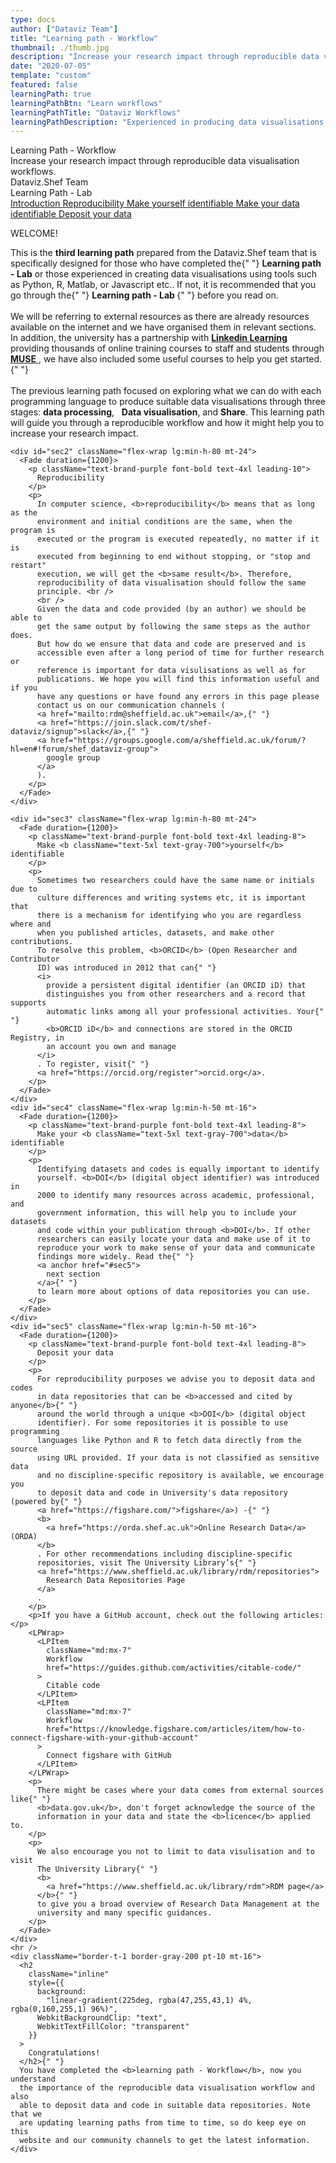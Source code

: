 ```yaml
---
type: docs
author: ["Dataviz Team"]
title: "Learning path - Workflow"
thumbnail: ./thumb.jpg
description: "Increase your research impact through reproducible data visualisation workflows."
date: "2020-07-05"
template: "custom"
featured: false
learningPath: true
learningPathBtn: "Learn workflows"
learningPathTitle: "Dataviz Workflows"
learningPathDescription: "Experienced in producing data visualisations."
---
```



<div
  className="shadow-xl flex justify-center items-center text-center w-full min-h-100"
  style={{ backgroundColor: "#0066b3" }}
>
  <div>
    <div className="text-5xl text-white font-bold">
      Learning Path - Workflow
    </div>
    <div className="text-gray-400 text-base">
      Increase your research impact through reproducible data visualisation
      workflows.
    </div>
    <div className="text-lg text-gray-100 mt-10">Dataviz.Shef Team</div>
    <div className="flex flex-wrap justify-center mt-20">
      <Link className="" to="/docs/04/07/2020/LearningPath-Lab">
        <div
          className="text-gray-800 py-2 px-3 text-sm font-semibold"
          style={{
            background:
              "linear-gradient(225deg, rgba(237,255,0,1) 2%, rgba(0,160,255,1) 96%)"
          }}
        >
          <TiChevronLeft className="inline-block ml-1" /> Learning Path - Lab
        </div>
      </Link>
    </div>
  </div>
</div>
<div className="flex flex-wrap justify-between px-3 md:px-24 lg:px-40 2xl:px-70 text-black bg-white text-sm sticky top-0 left-0 relative z-10 shadow-md">
  <a
    href="#sec1"
    anchor
    className="hover:text-brand-blue cursor-pointer py-2 mx-3"
    style={{ background: "none" }}
  >
    Introduction
  </a>
  <a
    href="#sec2"
    anchor
    className="hover:text-brand-blue cursor-pointer py-2 mx-3"
    style={{ background: "none" }}
  >
    Reproducibility
  </a>
  <a
    href="#sec3"
    anchor
    className="hover:text-brand-blue cursor-pointer py-2 mx-3"
    style={{ background: "none" }}
  >
    Make yourself identifiable
  </a>
  <a
    href="#sec4"
    anchor
    className="hover:text-brand-blue cursor-pointer py-2 mx-3"
    style={{ background: "none" }}
  >
    Make your data identifiable
  </a>
  <a
    href="#sec5"
    anchor
    className="hover:text-brand-blue cursor-pointer py-2 mx-3"
    style={{ background: "none" }}
  >
    Deposit your data
  </a>
</div>

<div className="py-10">
  <div
    className="flex flex-wrap text-black mx-auto px-3 lg:px-16 2xl:px-16 py-8 lg:max-w-70 2xl:max-w-50 rounded-3xl"
    style={{ backgroundColor: "rgba(255, 255, 255, .97)" }}
  >
    <Fade duration={2000} fraction={0.5}>
      <div id="sec1" className="lg:min-h-80">
        <p className="text-brand-purple font-bold text-4xl leading-8">
          WELCOME!
        </p>
        <p>
          This is the <b>third learning path</b> prepared from the Dataviz.Shef
          team that is specifically designed for those who have completed the{" "}
          <b>Learning path - Lab</b> or those experienced in creating data
          visualisations using tools such as Python, R, Matlab, or Javascript
          etc.. If not, it is recommended that you go through the{" "}
          <b>
            <Link to="/blog/2020/07/04/LearningPath-Lab">
              Learning path - Lab
            </Link>
          </b>{" "}
          before you read on. <br /> <br />
          We will be referring to external resources as there are already resources
          available on the internet and we have organised them in relevant sections.
          In addition, the university has a partnership with <a href="https://www.sheffield.ac.uk/nap/service/redirect/lilearning">
            <b>Linkedin Learning</b>
          </a> providing thousands of online training courses to staff and students
          through <a href="https://www.sheffield.ac.uk/muse">
            <b>MUSE</b>
          </a>, we have also included some useful courses to help you get started.{" "}
          <br />
          <br />
          The previous learning path focused on exploring what we can do with each
          programming language to produce suitable data visualisations through three
          stages: <b>data processing</b>, &nbsp;
          <b>Data visualisation</b>, and <b>Share</b>. This learning path will
          guide you through a reproducible workflow and how it might help you to
          increase your research impact.
        </p>
      </div>
    </Fade>

    <div id="sec2" className="flex-wrap lg:min-h-80 mt-24">
      <Fade duration={1200}>
        <p className="text-brand-purple font-bold text-4xl leading-10">
          Reproducibility
        </p>
        <p>
          In computer science, <b>reproducibility</b> means that as long as the
          environment and initial conditions are the same, when the program is
          executed or the program is executed repeatedly, no matter if it is
          executed from beginning to end without stopping, or "stop and restart"
          execution, we will get the <b>same result</b>. Therefore,
          reproducibility of data visualisation should follow the same
          principle. <br />
          <br />
          Given the data and code provided (by an author) we should be able to
          get the same output by following the same steps as the author does.
          But how do we ensure that data and code are preserved and is
          accessible even after a long period of time for further research or
          reference is important for data visulisations as well as for
          publications. We hope you will find this information useful and if you
          have any questions or have found any errors in this page please
          contact us on our communication channels (
          <a href="mailto:rdm@sheffield.ac.uk">email</a>,{" "}
          <a href="https://join.slack.com/t/shef-dataviz/signup">slack</a>,{" "}
          <a href="https://groups.google.com/a/sheffield.ac.uk/forum/?hl=en#!forum/shef_dataviz-group">
            google group
          </a>
          ).
        </p>
      </Fade>
    </div>

    <div id="sec3" className="flex-wrap lg:min-h-80 mt-24">
      <Fade duration={1200}>
        <p className="text-brand-purple font-bold text-4xl leading-8">
          Make <b className="text-5xl text-gray-700">yourself</b> identifiable
        </p>
        <p>
          Sometimes two researchers could have the same name or initials due to
          culture differences and writing systems etc, it is important that
          there is a mechanism for identifying who you are regardless where and
          when you published articles, datasets, and make other contributions.
          To resolve this problem, <b>ORCID</b> (Open Researcher and Contributor
          ID) was introduced in 2012 that can{" "}
          <i>
            provide a persistent digital identifier (an ORCID iD) that
            distinguishes you from other researchers and a record that supports
            automatic links among all your professional activities. Your{" "}
            <b>ORCID iD</b> and connections are stored in the ORCID Registry, in
            an account you own and manage
          </i>
          . To register, visit{" "}
          <a href="https://orcid.org/register">orcid.org</a>.
        </p>
      </Fade>
    </div>
    <div id="sec4" className="flex-wrap lg:min-h-50 mt-16">
      <Fade duration={1200}>
        <p className="text-brand-purple font-bold text-4xl leading-8">
          Make your <b className="text-5xl text-gray-700">data</b> identifiable
        </p>
        <p>
          Identifying datasets and codes is equally important to identify
          yourself. <b>DOI</b> (digital object identifier) was introduced in
          2000 to identify many resources across academic, professional, and
          government information, this will help you to include your datasets
          and code within your publication through <b>DOI</b>. If other
          researchers can easily locate your data and make use of it to
          reproduce your work to make sense of your data and communicate
          findings more widely. Read the{" "}
          <a anchor href="#sec5">
            next section
          </a>{" "}
          to learn more about options of data repositories you can use.
        </p>
      </Fade>
    </div>
    <div id="sec5" className="flex-wrap lg:min-h-50 mt-16">
      <Fade duration={1200}>
        <p className="text-brand-purple font-bold text-4xl leading-8">
          Deposit your data
        </p>
        <p>
          For reproducibility purposes we advise you to deposit data and codes
          in data repositories that can be <b>accessed and cited by anyone</b>{" "}
          around the world through a unique <b>DOI</b> (digital object
          identifier). For some repositories it is possible to use programming
          languages like Python and R to fetch data directly from the source
          using URL provided. If your data is not classified as sensitive data
          and no discipline-specific repository is available, we encourage you
          to deposit data and code in University's data repository (powered by{" "}
          <a href="https://figshare.com/">figshare</a>) -{" "}
          <b>
            <a href="https://orda.shef.ac.uk">Online Research Data</a> (ORDA)
          </b>
          . For other recommendations including discipline-specific
          repositories, visit The University Library’s{" "}
          <a href="https://www.sheffield.ac.uk/library/rdm/repositories">
            Research Data Repositories Page
          </a>
          .
        </p>
        <p>If you have a GitHub account, check out the following articles:</p>
        <LPWrap>
          <LPItem
            className="md:mx-7"
            Workflow
            href="https://guides.github.com/activities/citable-code/"
          >
            Citable code
          </LPItem>
          <LPItem
            className="md:mx-7"
            Workflow
            href="https://knowledge.figshare.com/articles/item/how-to-connect-figshare-with-your-github-account"
          >
            Connect figshare with GitHub
          </LPItem>
        </LPWrap>
        <p>
          There might be cases where your data comes from external sources like{" "}
          <b>data.gov.uk</b>, don't forget acknowledge the source of the
          information in your data and state the <b>licence</b> applied to.
        </p>
        <p>
          We also encourage you not to limit to data visulisation and to visit
          The University Library{" "}
          <b>
            <a href="https://www.sheffield.ac.uk/library/rdm">RDM page</a>
          </b>{" "}
          to give you a broad overview of Research Data Management at the
          university and many specific guidances.
        </p>
      </Fade>
    </div>
    <hr />
    <div className="border-t-1 border-gray-200 pt-10 mt-16">
      <h2
        className="inline"
        style={{
          background:
            "linear-gradient(225deg, rgba(47,255,43,1) 4%, rgba(0,160,255,1) 96%)",
          WebkitBackgroundClip: "text",
          WebkitTextFillColor: "transparent"
        }}
      >
        Congratulations!
      </h2>{" "}
      You have completed the <b>learning path - Workflow</b>, now you understand
      the importance of the reproducible data visualisation workflow and also
      able to deposit data and code in suitable data repositories. Note that we
      are updating learning paths from time to time, so do keep eye on this
      website and our community channels to get the latest information.
    </div>

  </div>
</div>
